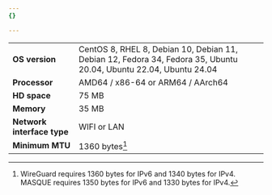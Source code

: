 ```yaml
---
{}

---
```


|                       |                                                                               |
| --------------------- | ----------------------------------------------------------------------------- |
| **OS version**        | CentOS 8, RHEL 8, Debian 10, Debian 11, Debian 12, Fedora 34, Fedora 35, Ubuntu 20.04, Ubuntu 22.04, Ubuntu 24.04 |
| **Processor**         | AMD64 / x86-64 or ARM64 / AArch64                                   |
| **HD space**          | 75 MB                                                                         |
| **Memory**            | 35 MB                                                                         |
| **Network interface type**  | WIFI or LAN |
| **Minimum MTU** | 1360 bytes[^1] |

[^1]: WireGuard requires 1360 bytes for IPv6 and 1340 bytes for IPv4. MASQUE requires 1350 bytes for IPv6 and 1330 bytes for IPv4.
